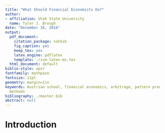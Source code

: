 ---
title: "What Should Financial Economists Do?"
author:
- affiliation: Utah State University
  name: Tyler J. Brough
date: "December 16, 2016"
output:
  pdf_document:
    citation_package: natbib
    fig_caption: yes
    keep_tex: yes
    latex_engine: pdflatex
    template: ./svm-latex-ms.tex
  html_document: default
biblio-style: apsr
fontfamily: mathpazo
fontsize: 11pt
geometry: margin=1in
keywords: Austrian school, financial economics, arbitrage, pattern prediction, empirical
  methods
bibliography: ./master.bib
abstract: null
---

# Introduction


